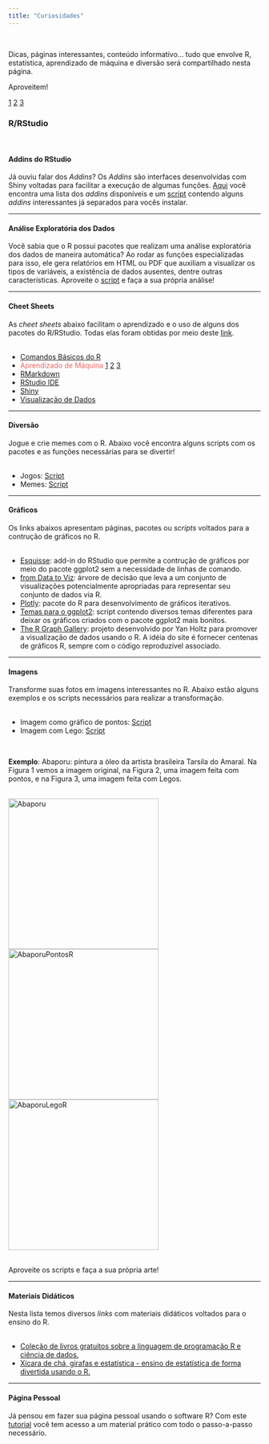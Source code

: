 ```yaml
---
title: "Curiosidades"
---
```

<br>

Dicas, páginas interessantes, conteúdo informativo... tudo que envolve R, estatística, aprendizado de máquina e diversão será compartilhado nesta página.

Aproveitem! <i class="far fa-smile-wink"></i>

[1](https://drive.google.com/file/d/1OG2D2dRLaHh9DhbMEOALBLMcWgNlqKOL/view?usp=sharing)
[2](https://drive.google.com/file/d/1UtfeYH4pefurdV6DB1Q9kTFcMYh9xYrh/view?usp=sharing)
[3](https://drive.google.com/file/d/14BFlPtniJgRv30ejNpjmpmFVpA7wPr3Z/view?usp=sharing)

<h3>R/RStudio</h3>
<br>

<h4>Addins do RStudio</h4>

Já ouviu falar dos *Addins*? Os *Addins* são interfaces desenvolvidas com Shiny voltadas para facilitar a execução de algumas funções. [Aqui](https://github.com/daattali/addinslist) você encontra uma lista dos *addins* disponíveis e um [script](https://drive.google.com/file/d/1J56bqbUdWQZOWEyDrd591G1HpWWAErSF/view?usp=sharing) contendo alguns *addins* interessantes já separados para vocês instalar.
<br>

***

<h4>Análise Exploratória dos Dados</h4>
Você sabia que o R possui pacotes que realizam uma análise exploratória dos dados de maneira automática?
Ao rodar as funções especializadas para isso, ele gera relatórios em HTML ou PDF que auxiliam a visualizar os tipos de variáveis, a existência de dados ausentes, dentre outras características.
Aproveite o [script](https://drive.google.com/file/d/1kw2owUmfzqV3ZJeUIdXrOkKia0CObO1q/view?usp=sharing) e faça a sua própria análise!
<br>

***

<h4>Cheet Sheets</h4>
As <i>cheet sheets</i> abaixo facilitam o aprendizado e o uso de alguns dos pacotes do R/RStudio. Todas elas foram obtidas por meio deste [link](https://www.rstudio.com/resources/cheatsheets/).
<br>
<br>

<ul class="fa-ul">
<li><i class="far fa-file"></i> [Comandos Básicos do R](http://github.com/rstudio/cheatsheets/raw/master/base-r.pdf)</li>
<li><i class="far fa-file"></i> <span style="color:rgb(235, 104, 100);">Aprendizado de Máquina</span> [1](https://github.com/rstudio/cheatsheets/raw/master/caret.pdf) [2](https://github.com/rstudio/cheatsheets/raw/master/Machine%20Learning%20Modelling%20in%20R.pdf) [3](https://github.com/rstudio/cheatsheets/raw/master/mlr.pdf)</li>
<li><i class="far fa-file"></i> [RMarkdown](https://github.com/rstudio/cheatsheets/raw/master/rmarkdown-2.0.pdf)</li>
<li><i class="far fa-file"></i> [RStudio IDE](https://github.com/rstudio/cheatsheets/raw/master/rstudio-ide.pdf)</li>
<li><i class="far fa-file"></i> [Shiny](https://github.com/rstudio/cheatsheets/raw/master/shiny.pdf)</li>
<li><i class="far fa-file"></i> [Visualização de Dados](https://github.com/rstudio/cheatsheets/raw/master/data-visualization-2.1.pdf)</li>
</ul>

***

<h4>Diversão</h4>
<p>Jogue e crie memes com o R. Abaixo você encontra alguns scripts com os pacotes e as funções necessárias para se divertir!
<br>
<br>

<ul class="fa-ul">
<li><i class="fas fa-puzzle-piece"></i> Jogos: [Script](https://drive.google.com/file/d/1UXRrFCFp1ECUrQXqdEatddNDI6jGJNHY/view?usp=sharing)</li>
<li><i class="fas fa-puzzle-piece"></i> Memes: [Script](https://drive.google.com/file/d/1LzilvO4Jny6kYw-8A3YiqV4cebhsgSMl/view?usp=sharing)</li>
</ul>

***

<h4>Gráficos</h4>
Os links abaixos apresentam páginas, pacotes ou *scripts* voltados para a contrução de gráficos no R.
<br>
<br>

<ul class="fa-ul">
<li><i class="fas fa-chart-bar"></i> [Esquisse](https://dreamrs.github.io/esquisse/): add-in do RStudio que permite a contrução de gráficos por meio do pacote ggplot2 sem a necessidade de linhas de comando.</li>
<li><i class="fas fa-chart-bar"></i> [from Data to Viz](https://www.data-to-viz.com/): árvore de decisão que leva a um conjunto de visualizações potencialmente apropriadas para representar seu conjunto de dados via R.</li>
<li><i class="fas fa-chart-bar"></i> [Plotly](https://plot.ly/r/): pacote do R para desenvolvimento de gráficos iterativos.</li>
<li><i class="fas fa-chart-bar"></i> [Temas para o ggplot2](https://drive.google.com/file/d/1gF96iNDtaPT-_QO5GkzEhg2mPbTmE97Y/view?usp=sharing): script contendo diversos temas diferentes para deixar os gráficos criados com o pacote ggplot2 mais bonitos.
</li>
<li><i class="fas fa-chart-bar"></i> [The R Graph Gallery](https://www.r-graph-gallery.com/): projeto desenvolvido por Yan Holtz para promover a visualização de dados usando o R. A idéia do site é fornecer centenas de gráficos R, sempre com o código reproduzível associado.</li>
</ul>

***

<h4>Imagens</h4>
<p>Transforme suas fotos em imagens interessantes no R. Abaixo estão alguns exemplos e os scripts necessários para realizar a transformação.
<br>
<br>

<ul class="fa-ul">
<li><i class="fas fa-file-image"></i> Imagem como gráfico de pontos: [Script](https://drive.google.com/file/d/1dQvQL_5bHv5iJekauarLuvx1hvr9xa83/view?usp=sharing)</li>
<li><i class="fas fa-file-image"></i> Imagem com Lego: [Script](https://drive.google.com/file/d/1k9QCe6uuWkYa2JUM3LkbzFLKoNuSyeFi/view?usp=sharing)</li>
</ul>
<br>

**Exemplo**: Abaporu: pintura a óleo da artista brasileira Tarsila do Amaral. Na Figura 1 vemos a imagem original, na Figura 2, uma imagem feita com pontos, e na Figura 3, uma imagem feita com Legos.
<br>
<br>

<img src="Abaporu.jpg" alt="Abaporu" style="width:300px;height:300px;">
<img src="AbaporuPontosR.jpeg" alt="AbaporuPontosR" style="width:300px;height:300px;">
<img src="AbaporuLegoR.jpeg" alt="AbaporuLegoR" style="width:300px;height:300px;">
<br>
<br>

Aproveite os scripts e faça a sua própria arte!

***

<h4>Materiais Didáticos</h4>

Nesta lista temos diversos <i>links</i> com materiais didáticos voltados para o ensino do R.
<br>
<br>

<ul class="fa-ul">
<li><i class="fas fa-book"></i> [Coleção de livros gratuitos sobre a linguagem de programação R e ciência de dados.](https://committedtotape.shinyapps.io/freeR/)</li>
<li><i class="fas fa-book"></i> [Xícara de chá, girafas e estatística - ensino de estatística de forma divertida usando o R.](https://tinystats.github.io/teacups-giraffes-and-statistics/index.html)
</ul>
***

<h4>Página Pessoal</h4>

Já pensou em fazer sua página pessoal usando o software R? Com este [tutorial](https://drive.google.com/file/d/1YTQgzt0sLPZ2aBME-nw2Agmy1NvM89M3/view?usp=sharing) você tem acesso a um material prático com todo o passo-a-passo necessário.


